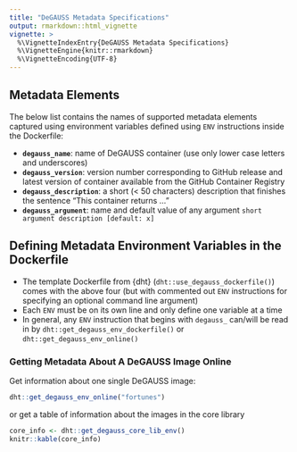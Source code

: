 ```yaml
---
title: "DeGAUSS Metadata Specifications"
output: rmarkdown::html_vignette
vignette: >
  %\VignetteIndexEntry{DeGAUSS Metadata Specifications}
  %\VignetteEngine{knitr::rmarkdown}
  %\VignetteEncoding{UTF-8}
---
```


## Metadata Elements

The below list contains the names of supported metadata elements captured using environment variables defined using `ENV` instructions inside the Dockerfile:

- **`degauss_name`**: name of DeGAUSS container (use only lower case letters and underscores)
- **`degauss_version`**: version number corresponding to GitHub release and latest version of container available from the GitHub Container Registry
- **`degauss_description`**: a short (< 50 characters) description that finishes the sentence "This container returns ..."
- **`degauss_argument`**: name and default value of any argument `short argument description [default: x]`

## Defining Metadata Environment Variables in the Dockerfile

- The template Dockerfile from {dht} (`dht::use_degauss_dockerfile()`) comes with the above four (but with commented out `ENV` instructions for specifying an optional command line argument)
- Each `ENV` must be on its own line and only define one variable at a time
- In general, any `ENV` instruction that begins with `degauss_` can/will be read in by `dht::get_degauss_env_dockerfile()` or `dht::get_degauss_env_online()` 

### Getting Metadata About A DeGAUSS Image Online

Get information about one single DeGAUSS image:

```r
dht::get_degauss_env_online("fortunes")
```

or get a table of information about the images in the core library

```r
core_info <- dht::get_degauss_core_lib_env()
knitr::kable(core_info)
```
